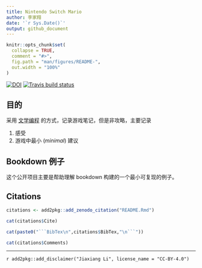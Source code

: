 ```yaml
---
title: Nintendo Switch Mario
author: 李家翔
date: '`r Sys.Date()`'
output: github_document
---
```


<!-- README.md is generated from README.Rmd. Please edit that file -->

```r
knitr::opts_chunk$set(
  collapse = TRUE,
  comment = "#>",
  fig.path = "man/figures/README-",
  out.width = "100%"
)
```

<!-- badges: start -->
[![DOI](https://zenodo.org/badge/180167580.svg)](https://zenodo.org/badge/latestdoi/180167580)
[![Travis build status](https://travis-ci.org/JiaxiangBU/nintendo_switch_mario.svg?branch=master)](https://travis-ci.org/JiaxiangBU/nintendo_switch_mario)
<!-- badges: end -->

## 目的

采用
    [文学编程](https://jiaxiangbu.github.io/learn_rmd/literate-prog.html)
的方式，记录游戏笔记，但是非攻略，主要记录

1. 感受
1. 游戏中最小 (*minimal*) 建议

## Bookdown 例子

这个公开项目主要是帮助理解 bookdown 构建的一个最小可复现的例子。

## Citations

```r
citations <- add2pkg::add_zenodo_citation("README.Rmd")
```

```r
cat(citations$Cite)
```

```r
cat(paste0("```BibTex\n",citations$BibTex,"\n```"))
```

```r
cat(citations$Comments)
```

***

`r add2pkg::add_disclaimer("Jiaxiang Li", license_name = "CC-BY-4.0")`


